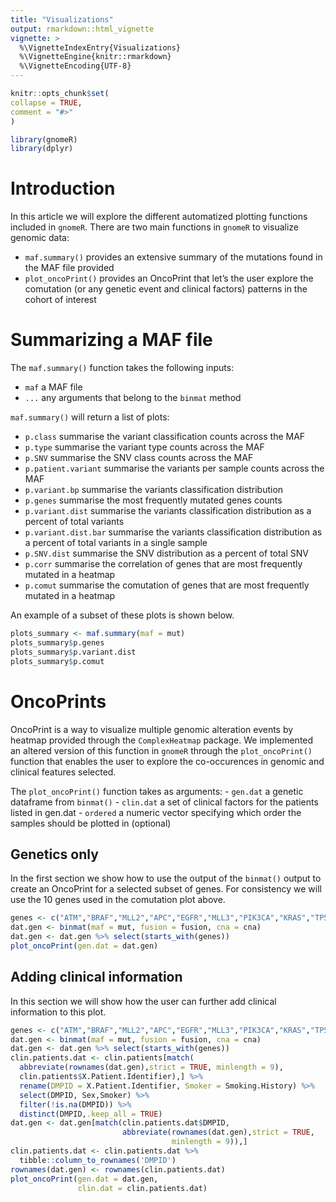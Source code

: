 ```yaml
---
title: "Visualizations"
output: rmarkdown::html_vignette
vignette: >
  %\VignetteIndexEntry{Visualizations}
  %\VignetteEngine{knitr::rmarkdown}
  %\VignetteEncoding{UTF-8}
---
```

  
```r
knitr::opts_chunk$set(
collapse = TRUE,
comment = "#>"
)
```

```r
library(gnomeR)
library(dplyr)
```

# Introduction 

In this article we will explore the different automatized plotting functions included in `gnomeR`. There are two main functions in `gnomeR` to visualize genomic data: 

- `maf.summary()` provides an extensive summary of the mutations found in the MAF file provided
- `plot_oncoPrint()` provides an OncoPrint that let's the user explore the comutation (or any genetic event and clinical factors) patterns in the cohort of interest


# Summarizing a MAF file

The `maf.summary()` function takes the following inputs:

- `maf` a MAF file
- `...` any arguments that belong to the `binmat` method

`maf.summary()` will return a list of plots:

- `p.class` summarise the variant classification counts across the MAF 
- `p.type` summarise the variant type counts across the MAF 
- `p.SNV` summarise the SNV class counts across the MAF 
- `p.patient.variant` summarise the variants per sample counts across the MAF 
- `p.variant.bp` summarise the variants classification distribution 
- `p.genes` summarise the most frequently mutated genes counts
- `p.variant.dist` summarise the variants classification distribution as a percent of total variants
- `p.variant.dist.bar` summarise the variants classification distribution as a percent of total variants in a single sample
- `p.SNV.dist` summarise the SNV distribution as a percent of total SNV
- `p.corr` summarise the correlation of genes that are most frequently mutated in a heatmap
- `p.comut` summarise the comutation of genes that are most frequently mutated in a heatmap

An example of a subset of these plots is shown below.

```r
plots_summary <- maf.summary(maf = mut)
plots_summary$p.genes
plots_summary$p.variant.dist
plots_summary$p.comut
```


# OncoPrints

OncoPrint is a way to visualize multiple genomic alteration events by heatmap provided through the `ComplexHeatmap` package. We implemented an altered version of this function in `gnomeR` through the `plot_oncoPrint()` function that enables the user to explore the co-occurences in genomic and clinical features selected.

The `plot_oncoPrint()` function takes as arguments:
- `gen.dat` a genetic dataframe from `binmat()`
- `clin.dat` a set of clinical factors for the patients listed in gen.dat
- `ordered` a numeric vector specifying which order the samples should be plotted in (optional)

## Genetics only 

In the first section we show how to use the output of the `binmat()` output to create an OncoPrint for a selected subset of genes. For consistency we will use the 10 genes used in the comutation plot above.

```r
genes <- c("ATM","BRAF","MLL2","APC","EGFR","MLL3","PIK3CA","KRAS","TP53")
dat.gen <- binmat(maf = mut, fusion = fusion, cna = cna)
dat.gen <- dat.gen %>% select(starts_with(genes))
plot_oncoPrint(gen.dat = dat.gen)
```

## Adding clinical information 

In this section we will show how the user can further add clinical information to this plot.

```r
genes <- c("ATM","BRAF","MLL2","APC","EGFR","MLL3","PIK3CA","KRAS","TP53")
dat.gen <- binmat(maf = mut, fusion = fusion, cna = cna)
dat.gen <- dat.gen %>% select(starts_with(genes))
clin.patients.dat <- clin.patients[match(
  abbreviate(rownames(dat.gen),strict = TRUE, minlength = 9),
  clin.patients$X.Patient.Identifier),] %>%
  rename(DMPID = X.Patient.Identifier, Smoker = Smoking.History) %>%
  select(DMPID, Sex,Smoker) %>%
  filter(!is.na(DMPID)) %>%
  distinct(DMPID,.keep_all = TRUE)
dat.gen <- dat.gen[match(clin.patients.dat$DMPID,
                         abbreviate(rownames(dat.gen),strict = TRUE,
                                    minlength = 9)),]
clin.patients.dat <- clin.patients.dat %>%
  tibble::column_to_rownames('DMPID')
rownames(dat.gen) <- rownames(clin.patients.dat)
plot_oncoPrint(gen.dat = dat.gen,
               clin.dat = clin.patients.dat)
```
